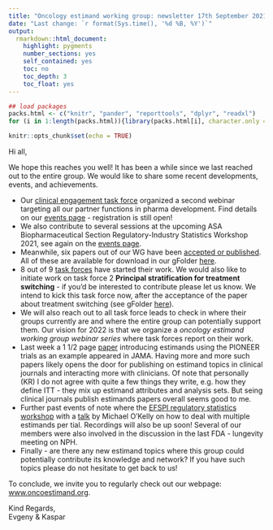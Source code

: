```yaml
---
title: "Oncology estimand working group: newsletter 17th September 2021"
date: "Last change: `r format(Sys.time(), '%d %B, %Y')`"
output: 
  rmarkdown::html_document:
    highlight: pygments
    number_sections: yes
    self_contained: yes
    toc: no
    toc_depth: 3
    toc_float: yes
---
```


```r
## load packages
packs.html <- c("knitr", "pander", "reporttools", "dplyr", "readxl")
for (i in 1:length(packs.html)){library(packs.html[i], character.only = TRUE)}

knitr::opts_chunk$set(echo = TRUE)
```

Hi all,

We hope this reaches you well! It has been a while since we last reached out to the entire group. We would like to share some recent developments, events, and achievements.

- Our [clinical engagement task force](https://oncoestimand.github.io/oncowg_webpage/docs/taskforces.html#1_Clinical_engagement) organized a second webinar targeting all our partner functions in pharma development. Find details on our [events page](https://oncoestimand.github.io/oncowg_webpage/docs/events.html) - registration is still open!
- We also contribute to several sessions at the upcoming ASA Biopharmaceutical Section Regulatory-Industry Statistics Workshop 2021, see again on the [events page](https://oncoestimand.github.io/oncowg_webpage/docs/events.html).
- Meanwhile, six papers out of our WG have been [accepted or published](https://oncoestimand.github.io/oncowg_webpage/docs/publications.html). All of these are available for download in our gFolder [here](https://drive.google.com/drive/folders/1hpp-IFiFNLEN6GOA-p2ZWk4Rvmz-ZB3W?usp=sharing).
- 8 out of 9 [task forces](https://oncoestimand.github.io/oncowg_webpage/docs/taskforces.html) have started their work. We would also like to initiate work on task force 2 **Principal stratification for treatment switching** - if you’d be interested to contribute please let us know. We intend to kick this task force now, after the acceptance of the paper about treatment switching (see gFolder [here](https://drive.google.com/drive/folders/1hpp-IFiFNLEN6GOA-p2ZWk4Rvmz-ZB3W?usp=sharing)).
- We will also reach out to all task force leads to check in where their groups currently are and where the entire group can potentially support them. Our vision for 2022 is that we organize a _oncology estimand working group webinar series_ where task forces report on their work.
- Last week a 1 1/2 page [paper](https://jamanetwork.com/journals/jama/article-abstract/2783611) introducing estimands using the PIONEER trials as an example appeared in JAMA. Having more and more such papers likely opens the door for publishing on estimand topics in clinical journals and interacting more with clinicians. Of note that personally (KR) I do not agree with quite a few things they write, e.g. how they define ITT - they mix up estimand attributes and analysis sets. But seing clinical journals publish estimands papers overall seems good to me.
- Further past events of note where the [EFSPI regulatory statistics workshop](https://www.efspi.org/EFSPI/Events/Regulatory_Meetings/6th_efspi_workshop_on_regulatory_statistics.aspx) with a [talk](https://www.efspi.org/Documents/Events/Regulatory%20Meetings/2021/EFSPI%202021%20Day%202/21%20O'Kelly.pdf) by Michael O'Kelly on how to deal with multiple estimands per tial. Recordings will also be up soon! Several of our members were also involved in the discussion in the last FDA - lungevity meeting on NPH.
- Finally - are there any new estimand topics where this group could potentially contribute its knowledge and network? If you have such topics please do not hesitate to get back to us!
  
To conclude, we invite you to regularly check out our webpage: [www.oncoestimand.org](http://www.oncoestimand.org).

Kind Regards,<br>
Evgeny & Kaspar
